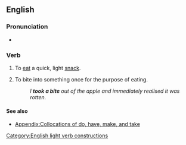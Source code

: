 ==English==

===Pronunciation===
* {{audio|en|En-au-take a bite.ogg|Audio (AU)}}

===Verb===
{{en-verb|takes a bite|taking a bite|took a bite|taken a bite}}

# {{lb|en|idiomatic}} To [[eat]] a quick, light [[snack]].
# To bite into something once for the purpose of eating.
#: ''I '''took a bite''' out of the apple and immediately realised it was rotten.''

====See also====
* [[Appendix:Collocations of do, have, make, and take]]
[[Category:English light verb constructions]]